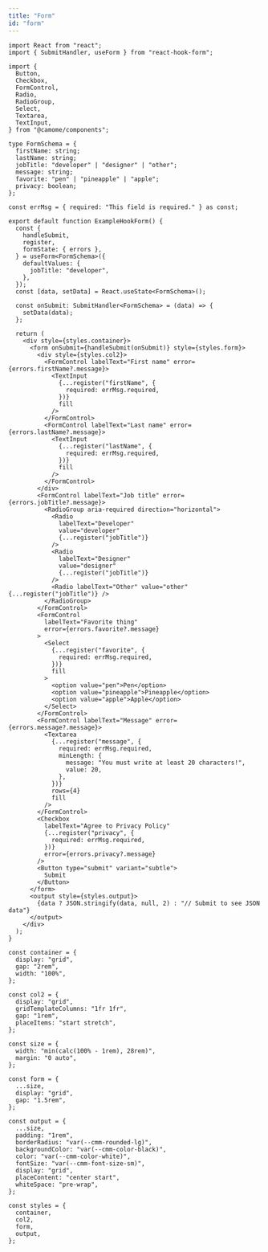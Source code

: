 ```yaml
---
title: "Form"
id: "form"
---
```


```tsx live previewHeight="400"
import React from "react";
import { SubmitHandler, useForm } from "react-hook-form";

import {
  Button,
  Checkbox,
  FormControl,
  Radio,
  RadioGroup,
  Select,
  Textarea,
  TextInput,
} from "@camome/components";

type FormSchema = {
  firstName: string;
  lastName: string;
  jobTitle: "developer" | "designer" | "other";
  message: string;
  favorite: "pen" | "pineapple" | "apple";
  privacy: boolean;
};

const errMsg = { required: "This field is required." } as const;

export default function ExampleHookForm() {
  const {
    handleSubmit,
    register,
    formState: { errors },
  } = useForm<FormSchema>({
    defaultValues: {
      jobTitle: "developer",
    },
  });
  const [data, setData] = React.useState<FormSchema>();

  const onSubmit: SubmitHandler<FormSchema> = (data) => {
    setData(data);
  };

  return (
    <div style={styles.container}>
      <form onSubmit={handleSubmit(onSubmit)} style={styles.form}>
        <div style={styles.col2}>
          <FormControl labelText="First name" error={errors.firstName?.message}>
            <TextInput
              {...register("firstName", {
                required: errMsg.required,
              })}
              fill
            />
          </FormControl>
          <FormControl labelText="Last name" error={errors.lastName?.message}>
            <TextInput
              {...register("lastName", {
                required: errMsg.required,
              })}
              fill
            />
          </FormControl>
        </div>
        <FormControl labelText="Job title" error={errors.jobTitle?.message}>
          <RadioGroup aria-required direction="horizontal">
            <Radio
              labelText="Developer"
              value="developer"
              {...register("jobTitle")}
            />
            <Radio
              labelText="Designer"
              value="designer"
              {...register("jobTitle")}
            />
            <Radio labelText="Other" value="other" {...register("jobTitle")} />
          </RadioGroup>
        </FormControl>
        <FormControl
          labelText="Favorite thing"
          error={errors.favorite?.message}
        >
          <Select
            {...register("favorite", {
              required: errMsg.required,
            })}
            fill
          >
            <option value="pen">Pen</option>
            <option value="pineapple">Pineapple</option>
            <option value="apple">Apple</option>
          </Select>
        </FormControl>
        <FormControl labelText="Message" error={errors.message?.message}>
          <Textarea
            {...register("message", {
              required: errMsg.required,
              minLength: {
                message: "You must write at least 20 characters!",
                value: 20,
              },
            })}
            rows={4}
            fill
          />
        </FormControl>
        <Checkbox
          labelText="Agree to Privacy Policy"
          {...register("privacy", {
            required: errMsg.required,
          })}
          error={errors.privacy?.message}
        />
        <Button type="submit" variant="subtle">
          Submit
        </Button>
      </form>
      <output style={styles.output}>
        {data ? JSON.stringify(data, null, 2) : "// Submit to see JSON data"}
      </output>
    </div>
  );
}

const container = {
  display: "grid",
  gap: "2rem",
  width: "100%",
};

const col2 = {
  display: "grid",
  gridTemplateColumns: "1fr 1fr",
  gap: "1rem",
  placeItems: "start stretch",
};

const size = {
  width: "min(calc(100% - 1rem), 28rem)",
  margin: "0 auto",
};

const form = {
  ...size,
  display: "grid",
  gap: "1.5rem",
};

const output = {
  ...size,
  padding: "1rem",
  borderRadius: "var(--cmm-rounded-lg)",
  backgroundColor: "var(--cmm-color-black)",
  color: "var(--cmm-color-white)",
  fontSize: "var(--cmm-font-size-sm)",
  display: "grid",
  placeContent: "center start",
  whiteSpace: "pre-wrap",
};

const styles = {
  container,
  col2,
  form,
  output,
};
```
